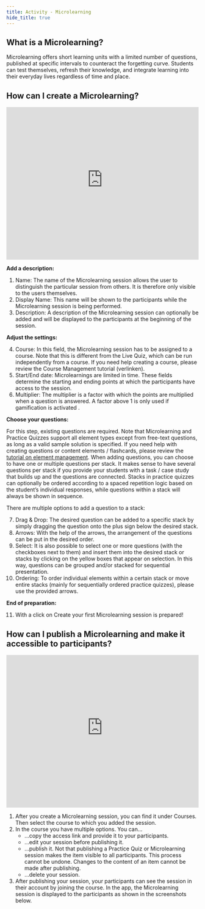 ```yaml
---
title: Activity - Microlearning
hide_title: true
---
```



<CatalystTitle title="Activity - Microlearning" />

## What is a Microlearning?

Microlearning offers short learning units with a limited number of questions, published at specific intervals to counteract the forgetting curve. Students can test themselves, refresh their knowledge, and integrate learning into their everyday lives regardless of time and place.

## How can I create a Microlearning?

<iframe
  id="kmsembed-0_wd8q4cfm"
  width="100%"
  height="400"
  src="https://uzh.mediaspace.cast.switch.ch/embed/secure/iframe/entryId/0_wd8q4cfm/uiConfId/23448425/st/0"
  class="kmsembed"
  allowfullscreen
  webkitallowfullscreen
  mozAllowFullScreen
  allow="autoplay *; fullscreen *; encrypted-media *"
  referrerPolicy="no-referrer-when-downgrade"
  sandbox="allow-downloads allow-forms allow-same-origin allow-scripts allow-top-navigation allow-pointer-lock allow-popups allow-modals allow-orientation-lock allow-popups-to-escape-sandbox allow-presentation allow-top-navigation-by-user-activation"
  frameborder="0"
  title="KlickerUZH - Prepare Microlearning"
></iframe>

**Add a description:**

1. Name: The name of the Microlearning session allows the user to distinguish the particular session from others. It is therefore only visible to the users themselves.
2. Display Name: This name will be shown to the participants while the Microlearning session is being performed.
3. Description: A description of the Microlearning session can optionally be added and will be displayed to the participants at the beginning of the session.

**Adjust the settings:**

4. Course: In this field, the Microlearning session has to be assigned to a course. Note that this is different from the Live Quiz, which can be run independently from a course. If you need help creating a course, please review the Course Management tutorial (verlinken).
5. Start/End date: Microlearnings are limited in time. These fields determine the starting and ending points at which the participants have access to the session.
6. Multiplier: The multiplier is a factor with which the points are multiplied when a question is answered. A factor above 1 is only used if gamification is activated .

**Choose your questions:**

For this step, existing questions are required. Note that Microlearning and Practice Quizzes support all element types except from free-text questions, as long as a valid sample solution is specified. If you need help with creating questions or content elements / flashcards, please review the [tutorial on element management](/tutorials/element_management/).
When adding questions, you can choose to have one or multiple questions per stack. It makes sense to have several questions per stack if you provide your students with a task / case study that builds up and the questions are connected. Stacks in practice quizzes can optionally be ordered according to a spaced repetition logic based on the student’s individual responses, while questions within a stack will always be shown in sequence.

There are multiple options to add a question to a stack:

7. Drag & Drop: The desired question can be added to a specific stack by simply dragging the question onto the plus sign below the desired stack.
8. Arrows: With the help of the arrows, the arrangement of the questions can be put in the desired order.
9. Select: It is also possible to select one or more questions (with the checkboxes next to them) and insert them into the desired stack or stacks by clicking on the yellow boxes that appear on selection. In this way, questions can be grouped and/or stacked for sequential presentation.
10. Ordering: To order individual elements within a certain stack or move entire stacks (mainly for sequentially ordered practice quizzes), please use the provided arrows.

**End of preparation:**

11. With a click on Create your first Microlearning session is prepared!

## How can I publish a Microlearning and make it accessible to participants?

<iframe
  id="kmsembed-0_5wx8eehl"
  width="100%"
  height="400"
  src="https://uzh.mediaspace.cast.switch.ch/embed/secure/iframe/entryId/0_5wx8eehl/uiConfId/23448425/st/0"
  class="kmsembed"
  allowfullscreen
  webkitallowfullscreen
  mozAllowFullScreen
  allow="autoplay *; fullscreen *; encrypted-media *"
  referrerPolicy="no-referrer-when-downgrade"
  sandbox="allow-downloads allow-forms allow-same-origin allow-scripts allow-top-navigation allow-pointer-lock allow-popups allow-modals allow-orientation-lock allow-popups-to-escape-sandbox allow-presentation allow-top-navigation-by-user-activation"
  frameborder="0"
  title="KlickerUZH - Publish Microlearning"
></iframe>

1. After you create a Microlearning session, you can find it under Courses. Then select the course to which you added the session.
2. In the course you have multiple options. You can...
   - ...copy the access link and provide it to your participants.
   - ...edit your session before publishing it.
   - ...publish it. Not that publishing a Practice Quiz or Microlearning session makes the item visible to all participants. This process cannot be undone. Changes to the content of an item cannot be made after publishing.
   - ...delete your session.
3. After publishing your session, your participants can see the session in their account by joining the course. In the app, the Microlearning session is displayed to the participants as shown in the screenshots below.
